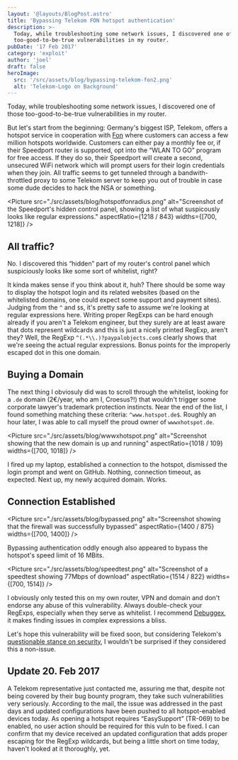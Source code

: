 ```yaml
---
layout: '@layouts/BlogPost.astro'
title: 'Bypassing Telekom FON hotspot authentication'
description: >-
  Today, while troubleshooting some network issues, I discovered one of those
  too-good-to-be-true vulnerabilities in my router.
pubDate: '17 Feb 2017'
category: 'exploit'
author: 'joel'
draft: false
heroImage:
  src: '/src/assets/blog/bypassing-telekom-fon2.png'
  alt: 'Telekom-Logo on Background'
---
```


Today, while troubleshooting some network issues, I discovered one of those
too-good-to-be-true vulnerabilities in my router.

But let's start from the beginning: Germany's biggest ISP, Telekom, offers a
hotspot service in cooperation with [Fon](https://fon.com/) where customers can
access a few million hotspots worldwide. Customers can either pay a monthly fee
or, if their Speedport router is supported, opt into the “WLAN TO GO” program
for free access. If they do so, their Speedport will create a second, unsecured
WiFi network which will prompt users for their login credentials when they join.
All traffic seems to get tunneled through a bandwith-throttled proxy to some
Telekom server to keep you out of trouble in case some dude decides to hack the
NSA or something.

<Picture 
  src="./src/assets/blog/hotspotfonradius.png"
  alt="Screenshot of the Speedport's hidden control panel, showing a list of what suspicously looks like regular expressions."
  aspectRatio={1218 / 843} 
  widths={[700, 1218]}
/>

## All traffic?

No. I discovered this “hidden” part of my router's control panel which
suspiciously looks like some sort of whitelist, right?

It kinda makes sense if you think about it, huh? There should be some way to
display the hotspot login and its related websites (based on the whitelisted
domains, one could expect some support and payment sites). Judging from the `^`
and `$`s, it's pretty safe to assume we're looking at regular expressions here.
Writing proper RegExps can be hard enough already if you aren't a Telekom
engineer, but they surely are at least aware that dots represent wildcards and
this is just a nicely printed RegExp, aren't they? Well, the RegExp
`^(.*\\.)?paypalobjects.com$` clearly shows that we're seeing the actual regular
expressions. Bonus points for the improperly escaped dot in this one domain.

## Buying a Domain

The next thing I obviosuly did was to scroll through the whitelist, looking for
a `.de` domain (2€/year, who am I, Croesus?!) that wouldn't trigger some
corporate lawyer's trademark protection instincts. Near the end of the list, I
found something matching these criteria: `^www.hotspot.de$`. Roughly an hour
later, I was able to call myself the proud owner of `wwwxhotspot.de`.

<Picture 
  src="./src/assets/blog/wwwxhotspot.png"
  alt="Screenshot showing that the new domain is up and running"
  aspectRatio={1018 / 109} 
  widths={[700, 1018]}
/>

I fired up my laptop, established a connection to the hotspot, dismissed the
login prompt and went on GitHub. Nothing, connection timeout, as expected. Next
up, my newly acquired domain. Works.

## Connection Established

<Picture 
  src="./src/assets/blog/bypassed.png"
  alt="Screenshot showing that the firewall was successfully bypassed"
  aspectRatio={1400 / 875} 
  widths={[700, 1400]}
/>

Bypassing authentication oddly enough also appeared to bypass the hotspot's
speed limit of 16 MBits.

<Picture 
  src="./src/assets/blog/speedtest.png"
  alt="Screenshot of a speedtest showing 77Mbps of download"
  aspectRatio={1514 / 822} 
  widths={[700, 1514]}
/>

I obviously only tested this on my own router, VPN and domain and don't endorse
any abuse of this vulnerability. Always double-check your RegExps, especially
when they serve as whitelist. I recommend [Debuggex](https://www.debuggex.com/),
it makes finding issues in complex expressions a bliss.

Let's hope this vulnerability will be fixed soon, but considering Telekom's
[questionable stance on
security](https://www.telekom.com/en/corporate-responsibility/data-protection-data-securit/security/security/closing-security-gaps-360054),
I wouldn't be surprised if they considered this a non-issue.

## Update 20. Feb 2017

A Telekom representative just contacted me, assuring me that, despite not being
covered by their bug bounty program, they take such vulnerabilities very
seriously. According to the mail, the issue was addressed in the past days and
updated configurations have been pushed to all hotspot-enabled devices today. As
opening a hotspot requires “EasySupport” (TR-069) to be enabled, no user action
should be required for this vuln to be fixed. I can confirm that my device
received an updated configuration that adds proper escaping for the RegExp
wildcards, but being a little short on time today, haven't looked at it
thoroughly, yet.
